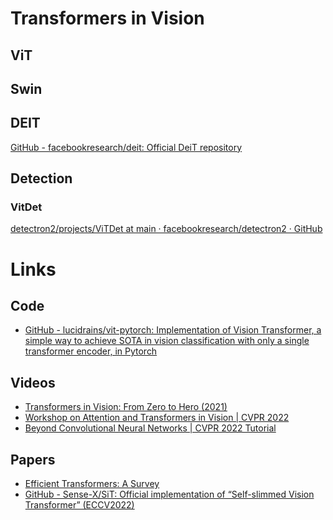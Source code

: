
# Transformers in Vision


## ViT





## Swin


## DEIT

[GitHub - facebookresearch/deit: Official DeiT repository](https://github.com/facebookresearch/deit)



## Detection

### VitDet
[detectron2/projects/ViTDet at main · facebookresearch/detectron2 · GitHub](https://github.com/facebookresearch/detectron2/tree/main/projects/ViTDet#lvis)

# Links

## Code
- [GitHub - lucidrains/vit-pytorch: Implementation of Vision Transformer, a simple way to achieve SOTA in vision classification with only a single transformer encoder, in Pytorch](https://github.com/lucidrains/vit-pytorch)

## Videos
- [Transformers in Vision: From Zero to Hero (2021)](https://www.youtube.com/watch?v=J-utjBdLCTo)
- [Workshop on Attention and Transformers in Vision | CVPR 2022](https://www.youtube.com/playlist?list=PLki3HkfgNEsKa0vP-mZCfWccEFyrT93y_)
- [Beyond Convolutional Neural Networks | CVPR 2022 Tutorial](https://www.youtube.com/watch?v=QdGWCUOO6xw)



## Papers

- [Efficient Transformers: A Survey](https://arxiv.org/abs/2009.06732)
- [GitHub - Sense-X/SiT: Official implementation of “Self-slimmed Vision Transformer” (ECCV2022)](https://github.com/Sense-X/SiT)
